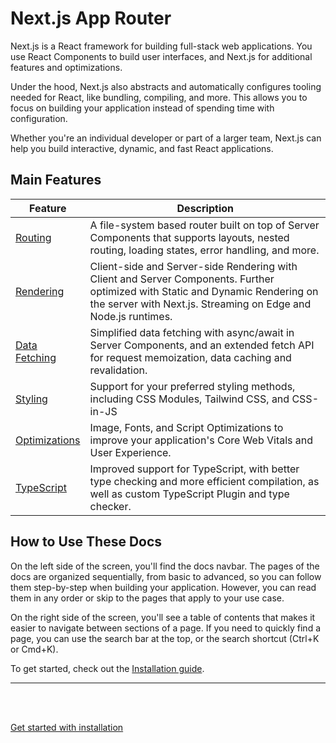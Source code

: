 

# Next.js App Router

Next.js is a React framework for building full-stack web applications. You use React Components to build user interfaces, and Next.js for additional features and optimizations.

Under the hood, Next.js also abstracts and automatically configures tooling needed for React, like bundling, compiling, and more. This allows you to focus on building your application instead of spending time with configuration.

Whether you're an individual developer or part of a larger team, Next.js can help you build interactive, dynamic, and fast React applications.


## Main Features


| Feature | Description |
|---------|-------------|
| [Routing](https://nextjs.org/docs/app/building-your-application/routing) | A file-system based router built on top of Server Components that supports layouts, nested routing, loading states, error handling, and more. |
| [Rendering](https://nextjs.org/docs/app/building-your-application/rendering) | Client-side and Server-side Rendering with Client and Server Components. Further optimized with Static and Dynamic Rendering on the server with Next.js. Streaming on Edge and Node.js runtimes. |
| [Data Fetching](https://nextjs.org/docs/app/building-your-application/data-fetching) | Simplified data fetching with async/await in Server Components, and an extended fetch API for request memoization, data caching and revalidation. |
| [Styling](https://nextjs.org/docs/app/building-your-application/styling) | Support for your preferred styling methods, including CSS Modules, Tailwind CSS, and CSS-in-JS |
| [Optimizations](https://nextjs.org/docs/app/building-your-application/optimizing) | Image, Fonts, and Script Optimizations to improve your application's Core Web Vitals and User Experience. |
| [TypeScript](https://nextjs.org/docs/app/building-your-application/configuring/typescript) | Improved support for TypeScript, with better type checking and more efficient compilation, as well as custom TypeScript Plugin and type checker. |





## How to Use These Docs

On the left side of the screen, you'll find the docs navbar. The pages of the docs are organized sequentially, from basic to advanced, so you can follow them step-by-step when building your application. However, you can read them in any order or skip to the pages that apply to your use case.

On the right side of the screen, you'll see a table of contents that makes it easier to navigate between sections of a page. If you need to quickly find a page, you can use the search bar at the top, or the search shortcut (Ctrl+K or Cmd+K).

To get started, check out the [Installation guide](https://nextjs.org/docs/getting-started/installation).


<hr />

<br /> <br />



[Get started with installation](/docs/getting-started/installation)